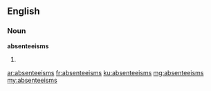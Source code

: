 ==English==

===Noun===
'''absenteeisms'''

# {{plural of|absenteeism}}

[[ar:absenteeisms]]
[[fr:absenteeisms]]
[[ku:absenteeisms]]
[[mg:absenteeisms]]
[[my:absenteeisms]]